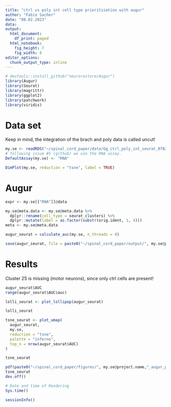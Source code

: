 ```yaml
---
title: "ctrl vs poly int cell type prioritisation with augur"
author: "Fabio Sacher"
date: "08.02.2023"
data:
output:
  html_document:
    df_print: paged
  html_notebook:
    fig_height: 7
    fig_width: 8
editor_options:
  chunk_output_type: inline
---
```


```r
# devtools::install_github("neurorestore/Augur")
library(Augur)
library(Seurat)
library(magrittr)
library(ggplot2)
library(patchwork)
library(viridis)
```

# Data set

Keep in mind, the integration of the brach and poly data is called uncut!

```r
my.se <- readRDS("~/spinal_cord_paper/data/Gg_ctrl_poly_int_seurat_070223.rds")
# following issue #5 (github) we use the RNA assay. 
DefaultAssay(my.se) <- "RNA"

DimPlot(my.se, reduction = "tsne", label = TRUE)

```

# Augur

```r
expr <- my.se[["RNA"]]@data

my.se@meta.data <- my.se@meta.data %>% 
  dplyr::rename(cell_type = seurat_clusters) %>% 
  dplyr::mutate(label = as.factor(substr(orig.ident, 1, 4)))
meta <- my.se@meta.data

augur_seurat = calculate_auc(my.se, n_threads = 8)

save(augur_seurat, file = paste0("~/spinal_cord_paper/output/", my.se@project.name,"_augur.Rda"))
```

# Results

Cluster 25 is missing (motor neurons), since only ctrl cells are present! 

```r

augur_seurat$AUC
range(augur_seurat$AUC$auc)

lolli_seurat <- plot_lollipop(augur_seurat)

lolli_seurat

```

```r

tsne_seurat <- plot_umap(
  augur_seurat,
  my.se,
  reduction = "tsne",
  palette = "inferno",
  top_n = nrow(augur_seurat$AUC)
)

tsne_seurat
```

```r
pdf(paste0("~/spinal_cord_paper/figures/", my.se@project.name,"_augur_prios_tsne.pdf"), width = 10, height = 5)
tsne_seurat
dev.off()
```

```r
# Date and time of Rendering
Sys.time()

sessionInfo()
```